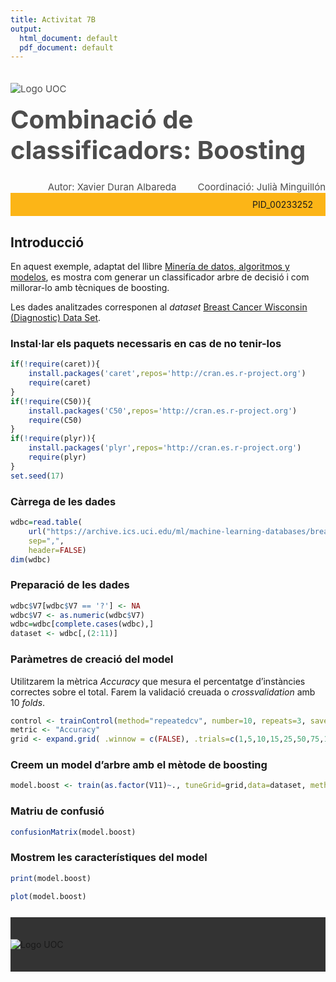 ```yaml
---
title: Activitat 7B
output:
  html_document: default
  pdf_document: default
---
```




<!--Header-->
<div><div class="row" style="color: #4D4D4D;font-size: 15px;padding-bottom: 20px"><div class="col-md-7"><img src="http://materials.cv.uoc.edu/cdocent/common/img/logo-uoc.png" alt="Logo UOC" class="img-responsive" style="margin:20px 0px 0px"></div><div class="col-md-5"><h1 style="margin:15px 0px 0px;font-size: 40px;">Combinació de classificadors: Boosting</h1><div style="text-align:left;margin-top: 5px;"></div></div></div>


<div class="row" style="color: #4D4D4D;font-size: 15px;padding-bottom: 20px background: #FCB517"><div style="text-align:right;">Autor: Xavier Duran Albareda <span style="margin-left: 30px;">Coordinació: Julià Minguillón</span></div></div>


<div class="row" style="background: #FCB517;padding: 10px 20px;"><div style="text-align:right;">PID_00233252 </div></div>

## Introducció

En aquest exemple, adaptat del llibre [Minería de datos, algoritmos y modelos](http://oer.uoc.edu/libroMD/), es mostra com generar un classificador arbre de decisió i com millorar-lo amb tècniques de boosting.

Les dades analitzades corresponen al _dataset_ [Breast Cancer Wisconsin (Diagnostic) Data Set](https://www.kaggle.com/uciml/breast-cancer-wisconsin-data).

### Instal·lar els paquets necessaris en cas de no tenir-los

```r
if(!require(caret)){
    install.packages('caret',repos='http://cran.es.r-project.org')
    require(caret)
}
if(!require(C50)){
    install.packages('C50',repos='http://cran.es.r-project.org')
    require(C50)
}
if(!require(plyr)){
    install.packages('plyr',repos='http://cran.es.r-project.org')
    require(plyr)
}
set.seed(17)
```

### Càrrega de les dades

```r
wdbc=read.table(
    url("https://archive.ics.uci.edu/ml/machine-learning-databases/breast-cancer-wisconsin/breast-cancer-wisconsin.data"),
    sep=",",
    header=FALSE)
dim(wdbc)
```

### Preparació de les dades

```r
wdbc$V7[wdbc$V7 == '?'] <- NA
wdbc$V7 <- as.numeric(wdbc$V7)
wdbc=wdbc[complete.cases(wdbc),]
dataset <- wdbc[,(2:11)]
```

### Paràmetres de creació del model

Utilitzarem la mètrica _Accuracy_ que mesura el percentatge d'instàncies correctes sobre el total. Farem la validació creuada o _crossvalidation_ amb 10 _folds_.

```r
control <- trainControl(method="repeatedcv", number=10, repeats=3, savePredictions = TRUE)
metric <- "Accuracy"
grid <- expand.grid( .winnow = c(FALSE), .trials=c(1,5,10,15,25,50,75,100), .model="tree" )
```

### Creem un model d'arbre amb el mètode de boosting

```r
model.boost <- train(as.factor(V11)~., tuneGrid=grid,data=dataset, method="C5.0",metric=metric, trControl=control)
```

### Matriu de confusió

```r
confusionMatrix(model.boost)
```

###  Mostrem les característiques del model

```r
print(model.boost)
```

```r
plot(model.boost)
```

<!--Footer-->
 <div style="background: #333333;padding: 35px 0px;margin-top: 25px;"><div class="row"><div class="col-sm-12"><img src="http://materials.cv.uoc.edu/cdocent/common/img/logo-uoc-bottom.png" alt="Logo UOC" class="img-responsive" style="margin: 0 auto; display: block;"></div></div></div>
<!--/Footer-->

